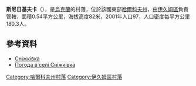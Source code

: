 {{coord|49|9|26|N|37|13|36|E|scale:100000_region:UA|display=title}}

'''斯尼日基夫卡'''（{{lang-uk|Сніжківка}}），是[[烏克蘭|烏克蘭]]的村落，位於該國東部[[哈爾科夫州|哈爾科夫州]]，由[[伊久姆區|伊久姆區]]負責管轄，面積0.54平方公里，海拔高度82米，2001年人口97，人口密度每平方公里180.3人。

==參考資料==
* [http://w1.c1.rada.gov.ua/pls/z7502/A005?rdat1=09.01.2009&rf7571=33284 Сніжківка]{{dead link|date=2018年3月 |bot=InternetArchiveBot |fix-attempted=yes }}
* [http://weather.in.ua/ua/har'kovskaja/24295 Погода в селі Сніжківка] {{Wayback|url=http://weather.in.ua/ua/har%27kovskaja/24295 |date=20160323040252 }}

{{DEFAULTSORT:Сніжківка}}
[[Category:哈爾科夫州村落|Category:哈爾科夫州村落]]
[[Category:伊久姆區村落|Category:伊久姆區村落]]


{{Kharkiv-geo-stub}}